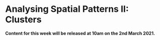 # Analysing Spatial Patterns II: Clusters

**Content for this week will be released at 10am on the 2nd March 2021.**

<!-- Understanding spatial properties, relationships and how they are used within spatial operations are the building blocks to spatial data processing and analysis. This week, we look to provide you with a thorough introduction into using spatial operations (and the properties and relationships associated with them) through an introductory lecture, a research-based analysis (with demo and practical) and then a research task which we will look at during this week’s seminar. -->

<!-- Within the lecture, we will highlight the different ways of conceptualizing key spatial properties, such as distance, and the impact this may have on measurement. We then focus on their application within spatial operations, and how they can be used for the selection, subset and validation of data. We then look at the core terminology used to define spatial relationships and how they can be used to process datasets, using the operations previously mentioned. -->

<!-- In our previous practicals, we have aggregated our point data into areal units, primarily using administrative geographies, to enable its easy comparison with other datasets provided at the same spatial scale, such as the census data used in the previous week, as well as to conduct spatial autocorrelation tests. However, when locations are precisely known, spatial point data can be used with a variety of spatial analytic techniques that go beyond the methods typically applied to areal data. The set of methods unique to point data are often referred to as point pattern analysis and geostatistics. -->

<!-- This week, we focus on point pattern analysis, whilst next week we will look at geostatistics. Within point pattern analysis, we look to detect patterns across a set of locations, including measuring density, dispersion and homogeneity in our point structures. We will look at both distance-based methods, by employing Ripley’s K function, as well as density-based methods, particularly Kernel Density Estimation. -->